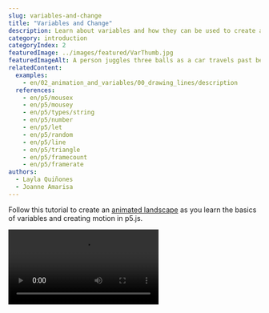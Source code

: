 ```yaml
---
slug: variables-and-change
title: "Variables and Change"
description: Learn about variables and how they can be used to create animated sketches!
category: introduction
categoryIndex: 2
featuredImage: ../images/featured/VarThumb.jpg
featuredImageAlt: A person juggles three balls as a car travels past behind them. A painting of a nighttime landscape with a tree, cloud and crescent moon hangs in the background.
relatedContent:
  examples:
    - en/02_animation_and_variables/00_drawing_lines/description
  references:
    - en/p5/mousex
    - en/p5/mousey
    - en/p5/types/string
    - en/p5/number
    - en/p5/let
    - en/p5/random
    - en/p5/line
    - en/p5/triangle
    - en/p5/framecount
    - en/p5/framerate
authors:
  - Layla Quiñones
  - Joanne Amarisa
---
```



Follow this tutorial to create an [animated landscape](https://editor.p5js.org/Msqcoding/sketches/WQWNKZppu) as you learn the basics of variables and creating motion in p5.js. 

<Video src="/videos/tutorials/landscape.mp4" alt="An animated landscape with a crescent moon and a mountain range in the background, and grass with growing trees in the foreground. Stars randomly appear as clouds move across the canvas." />

In this tutorial you will:

- Declare, initialize, and update variables in a p5.js sketch
- Use variables, operators, and random() in p5.js shape functions to create motion on the canvas
- Add both linear and random motion in a p5.js project


## Prerequisites:

- [Setting Up Your Environment](/tutorials/setting-up-your-environment)
- [Get Started](/tutorials/get-started)
- (optional) [Field Guide to Debugging](/tutorials/field-guide-to-debugging)

Before you begin, you should be able to:

- Log in to the [p5.js Web Editor](https://editor.p5js.org/) and save a new project
- Change the canvas size and background color
  - [`background()`](/reference/p5/background), [`createCanvas()`](/reference/p5/createCanvas), [`setup()`](/reference/p5/setup), [`draw()`](/reference/p5/draw)
- Add and customize shapes and text
  - 2D primitive shapes such as [`circle()`](/reference/p5/circle) and [`rect()`](/reference/p5/rect)
  - [`text()`](/reference/p5/text), [`fill()`](/reference/p5/fill), [`stroke()`](/reference/p5/stroke), [`textSize()`](/reference/p5/textSize)
- Add simple interactivity using [`mouseX`](/reference/p5/mouseX) and [`mouseY`](/reference/p5/mouseY)
- [Comment code](https://developer.mozilla.org/en-US/docs/MDN/Writing_guidelines/Writing_style_guide/Code_style_guide/JavaScript#comments)
- Read and address [error messages](/tutorials/field-guide-to-debugging)


## Step 1: Choose where to start<a id="step-1"></a>

Log in to the [p5.js Web Editor](https://editor.p5js.org/) and choose one of the following options:

- If you followed our previous [Get Started Tutorial](/tutorials/get-started):
  - Duplicate your [interactive landscape](https://editor.p5js.org/p5Master718/sketches/aDwxcxCbV) and give it a new name.
    - Open your [interactive landscape](https://editor.p5js.org/p5Master718/sketches/aDwxcxCbV), click *File*, then *Duplicate*.
    - Change its name to something like “Animated Landscape.”
  - Skip to [Step 3](#step-3).
- If you are starting from scratch:
  - Use [this template](https://editor.p5js.org/Msqcoding/sketches/nHyx0xDG6) that contains code that helps you position shapes and text on the canvas:
  - Duplicate the [template](https://editor.p5js.org/Msqcoding/sketches/nHyx0xDG6) and give it a new name. 
    - Open this [template link](https://editor.p5js.org/Msqcoding/sketches/nHyx0xDG6), click *File*, then *Duplicate*.
    - Change its name to something like “Animated Landscape.”
  - You can also open a new p5.js project without the template, name it “Animated Landscape,” and save it. 
    - Copy the following lines into the [`draw()`](/reference/p5/draw) function if you want to use the helper code:

      ```js
      //displays the x and y position of the mouse on the canvas
      fill(255) //white text
      text(`${mouseX}, ${mouseY}`, 20, 20);
      ```

<Callout title="Tip">
Click *Play* and check the box next to “Auto-refresh” on the [p5.js Web Editor](https://editor.p5js.org/) to continuously update the canvas as you add more code to your project. With this box checked, you won’t need to press the *Play* button every time you make changes to your sketch. 
</Callout>

If you duplicated the [template](https://editor.p5js.org/Msqcoding/sketches/nHyx0xDG6), your code should look like this:

<EditableSketch code={`
function setup() {
  createCanvas(400, 400);
}

function draw() {
  background(220);
  //Place code here

  // places the x and y position of the mouse on the canvas
  fill(0)
  text(\`\${mouseX}, \${mouseY}\`, 20, 20);
}
`} />

The line of code ``text(`${mouseX}, ${mouseY}`, 20, 20);`` displays the x- and y-coordinates for your mouse pointer as a coordinate pair x, y. The first number, the value in the variable [mouseX](/reference/p5/mouseX), represents the x-coordinate of your mouse pointer as it moves across the canvas. The second number, the value in the variable [mouseY](/reference/p5/mouseY), represents the y-coordinate of the mouse pointer.


<Callout title="Tip">
To keep this text shown, make sure this code appears on the last lines in [`draw()`](/reference/p5/draw). You may need to change the color of the text by changing the value in [`fill()`](/reference/p5/fill) if it blends in with the background. When you do not need the coordinates anymore, type `//` before the [`fill()`](/reference/p5/fill) and [`text()`](/reference/p5/text) functions. This tells the program to skip those lines of code by hiding them as comments! 

**Don’t forget:** The last line of code in your program should be `}` (a closing curly bracket), which closes the block for the [`draw()`](/reference/p5/draw) function.
</Callout>

Visit this [reference](https://developer.mozilla.org/en-US/docs/MDN/Writing_guidelines/Writing_style_guide/Code_style_guide/JavaScript#comments) or watch [this video](https://www.youtube.com/watch?v=xJcrPJuem5Q) to learn more about comments.


##### Variables

Variables store values in them that we can use in our sketch. **Variables are very helpful when adding elements to your sketch that will change over time.** They can be used in calculations, messages, as function arguments, and so much more!

[`mouseX`](/reference/p5/mouseX) and [`mouseY`](/reference/p5/mouseY) are variables that are built into the p5.js library. They store the x- and y-coordinates of the mouse pointer as it is dragged over the canvas. In the [Get Started](/tutorials/get-started) tutorial, you created an [interactive landscape](https://editor.p5js.org/p5Master718/sketches/aDwxcxCbV) where [`mouseX`](/reference/p5/mouseX) and [`mouseY`](/reference/p5/mouseY) were used as x- and y-coordinates of a ladybug or other emoji. This allowed the emoji to follow the mouse pointer as it was dragged across the canvas, making your artwork interactive! 

In the template above, you use [`mouseX`](/reference/p5/mouseX) and [`mouseY`](/reference/p5/mouseY) to print the x- and y-coordinates of the mouse on the canvas using the [`text()`](/reference/p5/text) function. Variables can be displayed on the canvas alongside text using the [`text()`](/reference/p5/text) function and [string interpolation](https://www.geeksforgeeks.org/string-interpolation-in-javascript/) (example 2).


##### String Interpolation

In [Get Started,](/tutorials/get-started) you learned that strings are [data types](https://developer.mozilla.org/en-US/docs/Web/JavaScript/Data_structures) that are always surrounded by quotation marks (`""`). To use variables and strings together, we can use [template literals](https://developer.mozilla.org/en-US/docs/Web/JavaScript/Reference/Template_literals) to help us! Template literals begin and end with backticks (`\`\``) instead of quotation marks (`""`). You can type any character in between the backticks to generate a string like in [this example](https://editor.p5js.org/Msqcoding/sketches/pfSJLvxOB). You can include a variable in the string using the `${}` placeholder, and by placing the name of the variable inside the curly brackets like in [this example](https://editor.p5js.org/Msqcoding/sketches/8sM-h5Hd9).

Visit [string interpolation](https://www.geeksforgeeks.org/string-interpolation-in-javascript/) (example 2),  [template literals](https://developer.mozilla.org/en-US/docs/Web/JavaScript/Reference/Template_literals), or the p5.js reference page for [string](/reference/p5/string) to learn more!

<Callout title="Note">
Variables with [numbers](/reference/p5/number) in them can be used as arguments where numbers are required. If a variable that stores a [string](/reference/p5/string) is used where a number should be, the console will show an error message like `“...was expecting Number for the first parameter, received string instead.”` Visit the Error Messages section in the [Field Guide to Debugging](/tutorials/field-guide-to-debugging) for some common errors and how to fix them!
</Callout>


## Step 2: Create a background landscape<a id="step-2"></a>

- Color the background. 
- Add and color landscape shapes (a sun or moon, mountains, buildings, houses, trees, etc.)
- Add comments that describe each section of code.

See [Steps 4 - 6 in Get Started](/tutorials/get-started) for more information on how to use color and shapes on the canvas.

Your code could look like this:

<EditableSketch code={`
function setup() {
  createCanvas(400, 400);
}

function draw() {
  background('navy'); //navy background

  //moon
  fill(255);
  stroke(0);
  circle(350, 50, 100);

  //overlapping navy circle for crescent moon
  stroke("navy");   
  fill("navy");
  circle(320,50,100);

  //big gray mountains
  stroke(0);
  fill(80);
  triangle(-40,300,75,100, 250,300);
  triangle(100,300,300,100, 500,300);

  //grass
  fill('rgb(50,76,50)');
  rect(0,300, 400, 100);

  //displays the x and y position of the mouse on the canvas
  fill(255) //white text
  text(\`mouseX: \${mouseX}, mouseY: \${mouseY}\`, 20, 20);  
}
`} />

The code above uses [`circle()`](/reference/p5/circle) and [`triangle()`](/reference/p5/triangle) shapes to create objects in the landscape, and [`fill()`](/reference/p5/fill) and [`stroke()`](/reference/p5/stroke) to color shapes and outlines. 

- [`background()`](/reference/p5/background) is used to change the color of the canvas background.
- [`draw()`](/reference/p5/draw) executes code over and over again. This allows for shapes that appear last in [`draw()`](/reference/p5/draw) to overlap with shapes that come first if they are placed close together.
  - The crescent moon was created by overlapping two [`circle()`](/reference/p5/circle) shapes.
    - [This example](https://editor.p5js.org/Msqcoding/sketches/eHkwP3yBC) uses two circles that overlap to create a crescent moon.
  - The mountains were created using two overlapping [`triangle()`](/reference/p5/triangle) shapes (see diagram below).
    - [This example](https://editor.p5js.org/p5Master718/sketches/CxuLJszOL) shows how you can use triangles that overlap to create a mountain with some more detail.
- [`triangle()`](/reference/p5/triangle) needs the location of 3 points on the canvas in order to appear. Each point has an x-coordinate and a y-coordinate value. The first two numbers are the x- and y-coordinates of the first point (x<sub>1, </sub>y<sub>1</sub>), the second two numbers are the coordinates of the next point (x<sub>2, </sub>y<sub>2</sub>), and the last two are the coordinates of the last point (x<sub>3, </sub>y<sub>3</sub>).

![A labeled diagram depicting a triangle with coordinates labeled for its three corners: (x1, y1), (x2, y2), and (x3, y3). The syntax for the triangle function is displayed above the diagram as: “triangel(x1, y2, x2, y2, x3, y3);”](../images/introduction/triangle-diagram.png)

Your landscape may look very different from the code sample above. Feel free to use any of the following shapes in your sketch (click on the links to learn more): [`rect()`](/reference/p5/rect)  |  [`triangle()`](/reference/p5/triangle)  |  [`ellipse()`](/reference/p5/ellipse)  |  [`circle()`](/reference/p5/circle)  |  [`line()`](/reference/p5/line)  |  [`square()`](/reference/p5/square)  |  [`quad()`](/reference/p5/quad)  |  [`point()`](/reference/p5/point)  |  [`arc()`](/reference/p5/arc)

Visit the following resources to learn more about using shapes and colors in your projects: [`fill()`](/reference/p5/fill)  |  [`stroke()`](/reference/p5/stroke)  |  [`background()`](/reference/p5/background)  |  [`draw()`](/reference/p5/draw)

Be sure to avoid common errors highlighted in the [Field Guide to Debugging](/tutorials/field-guide-to-debugging) and [this video](https://www.youtube.com/watch?v=LuGsp5KeJMM\&list=PLRqwX-V7Uu6Zy51Q-x9tMWIv9cueOFTFA\&index=6) from The Coding Train.


## Step 3: Draw shapes using custom variables<a id="step-3"></a>

- Place a white cloud in the sky on your canvas using the [`ellipse()`](/reference/p5/ellipse)` `method.
  - Add these lines of text directly under the code for the grass:

    ```js
    //cloud
    fill(255);
    ellipse(50, 50, 80, 40);
    ```

- Create a custom variable named `cloudOneX` and store the number 50 in it – this variable will store the value for the x-coordinate of the white cloud throughout the program.
  - Add these lines of text before [`setup()`](/reference/p5/setup):

    ```js
    //custom variable for x coordinate of cloud
    let cloudOneX = 50;
    ```

- Replace the x-coordinate in `ellipse(50, 50, 80, 40);` with the `cloudOneX` variable. 
  - This line of code should now look like this:

    ```js
    ellipse(cloudOneX, 50, 80, 40);
    ```

Your code can look like this:

<EditableSketch code={`
//custom variable for x coordinate of cloud
let cloudOneX = 50;

function setup() {
  createCanvas(400, 400);
}

function draw() {
  background('navy'); //navy background

  //moon
  fill(255);
  stroke(0);
  circle(350, 50, 100);

  //overlapping navy circle for crescent moon
  stroke("navy");   
  fill("navy");
  circle(320,50,100);

  //big gray mountains
  stroke(0);
  fill(80);
  triangle(-40,300,75,100, 250,300);
  triangle(100,300,300,100, 500,300);

  //grass
  fill('rgb(50,76,50)');
  rect(0,300, 400, 100);
  
  //cloud
  fill(255);
  ellipse(cloudOneX, 50, 80, 40);

  //displays the x and y position of the mouse on the canvas
  fill(255) //white text
  text(\`mouseX: \${mouseX}, mouseY: \${mouseY}\`, 20, 20);
} 
`} />

[`ellipse()`](/reference/p5/ellipse) needs 4 numbers in order to appear on the canvas. The first two numbers (x, y) are the x- and y-coordinates of the center point. The last two numbers describe the pixel width and height of the ellipse.

![A diagram of an ellipse with labels for width, height, and a center point at (x,y). The syntax for the ellipse function is displayed above the diagram as: “ellipse(x, y, width, height);”.](../images/introduction/ellipse-diagram.png)

In the code above, the cloud is drawn using [`ellipse()`](/reference/p5/ellipse) with `cloudOneX` (which stores the number 50) as its x-coordinate, 50 as a y-coordinate, a width of 80 pixels, and a height of 40 pixels.


##### Custom Variables

Custom variables store values, like [numbers](/reference/p5/number) or [strings](/reference/p5/string), that can change later. Since custom variables store values that can change, we can use them to change the x- or y-coordinates and size of shapes on the canvas. When the x- or y-coordinate of a shape changes, it appears to be moving. In this step:

- you placed a white cloud on the canvas using [`ellipse()`](/reference/p5/ellipse) with the number 50 as an x-coordinate;
- you *declared* a custom variable named `cloudOneX` before [`setup();`](/reference/p5/setup)
  - When you want to create custom variables to use in your program, you must give them a name and *declare* them by using the keyword [`let`](/reference/p5/let). 
  - You can *declare* a variable using any name; however, it is best to use a name that will help you remember what the variable is used for!
- you *initialized* `cloudOneX` by assigning it the number 50.
  - A value can be stored in a variable using the *assignment operator* (`=`) – it assigns a value to a specific variable.
  - When a value is stored in a custom variable for the first time, it is called *initializing* the variable.

![A diagram labeling parts of the JavaScript syntax for initializing and declaring a variable: “let” is labeled as the “keyword that declares custom variables”, “variable name” is labeled as “name”, “=” is labeled as an “assignment operator” that “assigns a value to the variable name”, and “value” is labeled as “Any data type like a number or a string”.](../images/introduction/assignment-diagram.png)

Finally, you can use the variable name `cloudOneX` as the argument for the x-coordinate in [`ellipse()`](/reference/p5/ellipse). Since the variable `cloudOneX` has the number 50 stored in it, we can use `cloudOneX` as an argument in any function that requires a number. Here, you used it as the x-coordinate of the white cloud by replacing the number 50 with the variable name `cloudOneX`: `ellipse(cloudOneX, 50, 80, 40);`.


##### Variable Scope

A *variable’s scope* describes where the variable can be used in a program. It is often useful to declare custom variables outside of [`setup()`](/reference/p5/setup) and [`draw()`](/reference/p5/draw) because it allows the variables to have a *global scope*. A variable with a *global scope* can be used anywhere in the program. Global variables are often declared on the very first lines of code. This helps programmers get an understanding of what is changing, makes the code easier to maintain, and avoids confusion further down in code. Built-in variables such as [`mouseX`](/reference/p5/mouseX), [`mouseY`](/reference/p5/mouseY), [`width`](/reference/p5/width), and [`height`](/reference/p5/height) do not have to be declared because they are built into the p5.js library, and you can use them anywhere in your code because they have global scope! 

Variables declared inside of other functions (like [`draw()`](/reference/p5/draw) and [`setup()`](/reference/p5/setup)) have *local scope* – which means they can only be used within the block or function where they are declared. Variables declared in [`setup()`](/reference/p5/setup) cannot be used in [`draw()`](/reference/p5/draw) or any other function, and variables defined in [`draw()`](/reference/p5/draw) cannot be used in [`setup()`](/reference/p5/setup). View [this example](https://editor.p5js.org/p5Master718/sketches/aa8bBwGHb) of global and local variable scope.

Visit these p5.js reference pages to learn more about declaring, initializing, and using custom variables: [`let`](/reference/p5/let), [numbers](/reference/p5/number), & [strings](/reference/p5/string).


##### Using Variables for Animation

A shape on the canvas appears to be moving when its x- or y-coordinates change. We can use variables in place for the x- or y-coordinates of anything that appears on the canvas. In the example:

- Change the value stored in `cloudOneX` by replacing the value it is initialized with and observe changes in the white cloud on the canvas.
  - If the value in `cloudOneX` increases, the white cloud appears to be moving to the right.
  - If the value in `cloudOneX` decreases, the white cloud appears to be moving to the left.

In the next step, we will change the value in `cloudOneX` so that the cloud appears to be moving horizontally on the canvas.


## Step 4: Add horizontal motion,<a id="step-4"></a>

- In the line under the white cloud, add these lines of code:

  ```js
  //sets the x coordinate to the frame count
  //resets at left edge
  cloudOneX = frameCount % width
  ```

Your code can look like this:

<EditableSketch code={`
//custom variable for x coordinate of cloud
let cloudOneX = 50;

function setup() {
  createCanvas(400, 400);
}

function draw() {
  background('navy'); //navy background
  
  //moon
  fill(255);
  stroke(0);
  circle(350, 50, 100);
  //overlap by navy circle for crescent moon
  stroke("navy");   
  fill("navy");
  circle(320,50,100);

  //big gray mountains
  stroke(0);
  fill(80);
  triangle(-40,300,75,100, 250,300);
  triangle(100,300,300,100, 500,300);
  
  //grass
  fill('rgb(50,76,50)');
  rect(0,300, 400, 100);
  
  //cloud
  fill(255);
  ellipse(cloudOneX, 50, 80, 40);

  //sets the x coordinate to the frame count
  //resets at left edge
  cloudOneX = frameCount % width

  //displays the x and y position of the mouse on the canvas
  fill(255) //white text
  text(\`mouseX: \${mouseX}, mouseY: \${mouseY}\`, 20, 20);  
}
`} />


In the step above, you set `cloudOneX` to the value of `frameCount % width`. Recall that [`draw()`](/reference/p5/draw) runs over and over again, in a loop:

- [`frameCount`](/reference/p5/frameCount) is a built-in variable that saves the number of times [`draw()`](/reference/p5/draw) runs. This value continues to increase as long as your program is running.
  - See [this example](https://editor.p5js.org/p5Master718/sketches/hT1KJ-RF4) to view the values stored in [`frameCount`](/reference/p5/frameCount).
- [`width`](/reference/p5/width) is a built-in variable that stores the width of the canvas defined in [`createCanvas()`](/reference/p5/createCanvas). We can see that in this example, the [`width`](/reference/p5/width) is 400 and the [`height`](/reference/p5/height) is 400.
- [`%`](https://developer.mozilla.org/en-US/docs/Web/JavaScript/Reference/Operators/Remainder) is the remainder operator (also referred to as modulo) – it divides a number on the left ([`frameCount`](/reference/p5/frameCount)) by a number on the right (400), and returns the remainder. Refer to the table below, which displays how [`frameCount`](/reference/p5/frameCount) and `frameCount % width` change while the program is running (**when [`width`](/reference/p5/width) is 400**):

<table>

<tr>

<th>

`frameCount`

</th>

<th>

`frameCount % width`

</th>

</tr>

<tr>

<td>

0

</td>

<td>

0

</td>

</tr>

<tr>

<td>

100

</td>

<td>

100

</td>

</tr>

<tr>

<td>

300

</td>

<td>

300

</td>

</tr>

<tr>

<td>

400

</td>

<td>

0

</td>

</tr>

<tr>

<td>

500

</td>

<td>

100

</td>

</tr>

<tr>

<td>

700

</td>

<td>

300

</td>

</tr>

<tr>

<td>

800

</td>

<td>

0

</td>

</tr>

</table>

- For `cloudOneX = frameCount % width`:
  - If [`frameCount`](/reference/p5/frameCount) is less than 400, `frameCount % width` will return the value in [`frameCount`](/reference/p5/frameCount). 
    - For example: when [`frameCount`](/reference/p5/frameCount) is 40, then `frameCount % width` will return 40 and store it in `cloudOneX`.` `This moves the white cloud to the x-coordinate 40. 
  - As [`frameCount`](/reference/p5/frameCount) increases, new values will be stored in `cloudOneX`, and the white cloud will appear to move to the right (a higher x-coordinate).
  - When [`frameCount`](/reference/p5/frameCount) is equal to [`width`](/reference/p5/width), `frameCount % width` will return 0. This will reset the position of the cloud back to the x-coordinate 0 – the left edge of the canvas.
  - When [`frameCount`](/reference/p5/frameCount) is greater than [`width`](/reference/p5/width), `frameCount % width` will return the values in [`frameCount`](/reference/p5/frameCount) again.
    - For example: when [`frameCount`](/reference/p5/frameCount) is 440, then `frameCount % width` will return 40 and store it in `cloudOneX`.
  - When [`frameCount`](/reference/p5/frameCount) reaches any multiple of [`width`](/reference/p5/width), `frameCount % width` will be 0 and it will appear as if the cloud has reset its position back to the left edge of the canvas (where the x-coordinate is 0).

When the program runs:

- `cloudOneX` is declared and initialized with a value of 50.
- [`setup()`](/reference/p5/setup) runs and creates a canvas with a [`width`](/reference/p5/width) of 400 pixels.
- The first time [`draw()`](/reference/p5/draw) runs:
  - the background and all shapes on the landscape are drawn on the canvas;
  - the cloud is drawn with an x-coordinate `cloudOneX` (which stores the number 50);
  - `cloudOneX` stores the remainder in the operation `frameCount % width`.
- The second time [`draw()`](/reference/p5/draw) runs:
  - all shapes are covered when the background and landscape are drawn on the canvas again;
  - a new cloud is drawn on top with the new value for `cloudOneX`, creating the illusion that it has moved from an x-coordinate of 0 to 400, then resets;
  - this pattern continues until [`draw()`](/reference/p5/draw) is stopped.

See [this example](https://editor.p5js.org/p5Master718/sketches/wpAhQK9WN), which displays values for [`frameCount`](/reference/p5/frameCount) and `frameCount % width` as shapes move across the canvas. Visit the [Remainder reference on MDN](https://developer.mozilla.org/en-US/docs/Web/JavaScript/Reference/Operators/Remainder) to learn more!


##### Animation and draw()

The [`draw()`](/reference/p5/draw) function runs code repeatedly and behaves much like a flipbook when animating a series of still drawings. 

- Example of a [flipbook animation](https://www.youtube.com/watch?v=J2xrN5WQuxw)

Each time [`draw()`](/reference/p5/draw) reads the lines of code for the background and landscape shapes, it covers anything drawn on the canvas the previous time [`draw()`](/reference/p5/draw) ran. This makes it appear as if we flipped to the next page in our flipbook when things on the canvas change each time [`draw()`](/reference/p5/draw) runs.

- [This example](https://editor.p5js.org/p5Master718/sketches/H3dfPaKaN) shows the changes in the x-coordinate of a circle as it moves horizontally on the canvas. 
- [This example](https://editor.p5js.org/p5Master718/sketches/CHPMI1xBJ) shows the changes in the y-coordinate of a circle as it moves vertically on the canvas.
- [This example](https://editor.p5js.org/p5Master718/full/vEDfXfXBJ) shows changes to the size of a circle as the program runs.
- These examples show how new shapes are drawn at a new location every time the [`draw()`](/reference/p5/draw) function runs: [horizontal motion](https://editor.p5js.org/p5Master718/sketches/hSv6uLFvv) | [vertical motion](https://editor.p5js.org/p5Master718/sketches/Xk_MUZ9yT) | [random motion](https://editor.p5js.org/Msqcoding/sketches/yLtbuqPIG)
  - In these examples, [`background()`](/reference/p5/background) is removed to eliminate the “flipbook” illusion that [`draw()`](/reference/p5/draw) provides. Now we can see every new shape drawn because the background is not there to cover it.

Visit the p5.js reference for [`draw()`](/reference/p5/draw) for more information.


##### `frameRate()`, `frameCount` and `console.log()`

The number of times [`draw()`](/reference/p5/draw) runs is stored in the variable [`frameCount`](/reference/p5/frameCount), and the number of times [`draw()`](/reference/p5/draw) runs in 1 second is known as the *frame rate*. By default, the frame rate is set by your computer, which is about 60 for most computers. This indicates that the code appearing in [`draw()`](/reference/p5/draw) will run about 60 times in a second.  

We can set and display the value for [`draw()`](/reference/p5/draw)’s *frame rate* using the [`frameRate()`](/reference/p5/frameRate) function. We can view the value for the frame rate and [`frameCount`](/reference/p5/frameCount) using [`console.log()`](/reference/console/log) to display the values and messages in the console.

- [This example](https://editor.p5js.org/p5Master718/sketches/7j0u_pljk) shows a random circle animation and prints the frame rate in the console. 
- [This example](https://editor.p5js.org/p5Master718/sketches/CH2Nmbzwz) shows a random circle animation, sets the frame rate to a new value, and displays it in the console.

For more information, visit the following p5.js reference pages: [`frameRate()`](/reference/p5/frameRate)  |  [`frameCount`](/reference/p5/frameCount)  |  [`console.log()`](/reference/console/log)


## Step 5: Add more moving clouds & change frame rate<a id="step-5"></a>

- Slow down the animation by setting the frame rate to 15:
  - Add this in the line under [`background()`](/reference/p5/background): `frameRate(15); //set frame rate to 15`
- Repeat [Step 4](#step-4) to add more clouds to your landscape with different x and y values. 
  - You can add this text under the first cloud:

    ```js
    ellipse(cloudOneX - 40, 100, 60, 20);
    ellipse(cloudOneX + 20, 150, 40, 10);
    ```

Your code can look like this:

<EditableSketch code={`
//custom variable for x coordinate of clouds
let cloudOneX = 50;

function setup() {
  createCanvas(400, 400);
}

function draw() {
  background('navy'); //navy background
  frameRate(15); //set frame rate to 15
  
  //moon
  fill(255);
  stroke(0);
  circle(350, 50, 100);

  //overlap by navy circle for crescent moon
  stroke("navy");   
  fill("navy");
  circle(320,50,100);

  //big gray mountains
  stroke(0);
  fill(80);
  triangle(-40,300,75,100, 250,300);
  triangle(100,300,300,100, 500,300);

  //grass
  fill('rgb(50,76,50)');
  rect(0,300, 400, 100);

  //clouds
  fill(255);
  ellipse(cloudOneX, 50, 80, 40);
  ellipse(cloudOneX - 40, 100, 60, 20);
  ellipse(cloudOneX + 20, 150, 40, 10);

  //sets the x coordinate to the frame count
  //resets at left edge
  cloudOneX = frameCount % width

  //displays the x and y position of the mouse on the canvas
  fill(255) //white text
  text(\`mouseX: \${mouseX}, mouseY: \${mouseY}\`, 20, 20);
}
`} />

In the step above, you added:

- A second cloud at an x-coordinate `cloudOneX - 40` and y-coordinate `100`
  - This draws a second cloud 40 pixels to the left and 20 pixels below the first cloud.
- A third cloud at an x-coordinate `cloudOneX + 20` and y-coordinate `150`
  - This draws a third cloud 20 pixels to the right and 70 pixels below the first cloud.

Here, we used `cloudOneX` as a *reference point* – the point used as a guide when placing shapes on the canvas that move together. 

- [This example](https://editor.p5js.org/p5Master718/sketches/FiePhOrbF) illustrates how a reference point (x, y) can be used to change the location of multiple shapes at once.


## Step 6: Add vertical motion

Add a tree (or another object) to the landscape that moves vertically (up or down).

- Draw a tree on the canvas.
  - Add this text in between the code where the clouds are drawn and the code where variables increase:

    ```js
    //growing tree
    //trunk
    fill("rgb(118,80,72)");
    rect(40, 270, 15, 50);
    //leaves
    fill("green");
    triangle(25, 270, 45, 240, 70, 270);
    ```

- Subtract the top angle of a triangle that draws leaves (240) by `frameCount % 290` – the value stored in `cloudOneX`:
  - Modify the value for y<sub>2</sub> in the triangle above by subtracting it by `frameCount % 290`:

    ```js
    //leaves
    fill("green");
    triangle(25, 270, 45, 240 - frameCount % 290, 70, 270);
    ```

- Add more trees that grow the same way.
  - Add this line of text under the first tree:

    ```js
    //trunk
    fill("rgb(118,80,72)");
    rect(340, 330, 15, 50);
    //leaves
    fill("green");
    triangle(325, 330, 345, 240 - frameCount % 290, 370, 330);
    ```

Your code can look like this:

<EditableSketch code={`
//custom variable for x coordinate of clouds
let cloudOneX = 50;

function setup() {
  createCanvas(400, 400);
}

function draw() {
  background('navy'); //navy background
  frameRate(15); //set frame rate to 15

  //moon
  fill(255);
  stroke(0);
  circle(350, 50, 100);

  //overlap by navy circle for crescent moon
  stroke("navy");   
  fill("navy");
  circle(320,50,100);

  //big gray mountains
  stroke(0);
  fill(80);
  triangle(-40,300,75,100, 250,300);
  triangle(100,300,300,100, 500,300);

  //grass
  fill('rgb(50,76,50)');
  rect(0,300, 400, 100);

  //clouds
  fill(255);
  ellipse(cloudOneX, 50, 80, 40);
  ellipse(cloudOneX - 40, 100, 60, 20);
  ellipse(cloudOneX + 20, 150, 40, 10);

  //growing trees

  //trunk
  fill("rgb(118,80,72)");
  rect(40, 270, 15, 50);

  //leaves
  fill("green");
  triangle(25, 270, 45, 240 - frameCount % 2900,70, 270);

  //trunk
  fill("rgb(118,80,72)");
  rect(340, 330, 15, 50);

  //leaves
  fill("green");
  triangle(325, 330, 345, 240 - frameCount % 290, 370, 330);

  //sets the x coordinate to the frame count
  //resets at left edge

  cloudOneX = frameCount % width

  //displays the x and y position of the mouse on the canvas
  fill(255) //white text
  text(\`mouseX: \${mouseX}, mouseY: \${mouseY}\`, 20, 20);
}
`} />

In this step, you:

- added a tree made of a rectangle (tree trunk) and a triangle (leaves);
- modified the value for the y-coordinate of the top corner of the triangle (`y2`) by subtracting it by `frameCount % 290` (see [triangle()](/reference/p5/triangle) Diagram for a reminder of `y2`):
  - Since you want the tree leaves to grow, the top corner of the triangle needs to move up on the canvas each time [`draw()`](/reference/p5/draw) runs. As seen in [this example](https://editor.p5js.org/p5Master718/sketches/605MEWNxh), the y-coordinate (`y2`) of the point that moves up on the canvas decreases. 
  - To achieve this motion, you modified the value for `y2` by subtracting `240 - frameCount % 290`. This decreases `y2` by the remainder when [`frameCount`](/reference/p5/framecount) is divided by 290. 
  - As you saw in [Step 5](#step-5), each time the [`draw()`](/reference/p5/draw) function runs, the value returned by `frameCount % 290` increases by `1` so that `y2` also changes.
    - Before [`draw()`](/reference/p5/draw) runs, `y2` is `240`.
    - The first time [`draw()`](/reference/p5/draw) runs, the value from `frameCount % 290` is `1`, and `y2` becomes `239`.
    - The second time [`draw()`](/reference/p5/draw) runs, the value from `frameCount % 290` is `2`, and `y2` becomes `238`.
    - The third time [`draw()`](/reference/p5/draw) runs, the value in `frameCount % 290` is `3`, and `y2` becomes `237`.
    - Once [`frameCount`](/reference/p5/framecount) becomes a number that is a multiple of `290`, the value in `frameCount % 290` is `0`, and `y2` is set back to its original value of `240`.
    - This pattern continues until [`draw()`](/reference/p5/draw) is stopped.

Visit the following p5.js reference pages for more information: [`frameRate()`](/reference/p5/frameRate)  |  [`frameCount`](/reference/p5/frameCount) | [`triangle()`](/reference/p5/triangle)


## Step 7: Add random motion<a id="step-7"></a>

- Add shooting stars that appear at random locations in the sky.
  - Declare two variables, `lineXone` and `lineYone`, and initialize them with `0` by adding these lines of text before [`setup()`](/reference/p5/setup):

    ```js
    //custom variable for shooting stars
    let lineXone = 0;
    let lineYone = 0;
    ```

- Draw a line that will represent a shooting star by adding this text under `frameRate(15)`:

  ```js
  //shooting star
  stroke("yellow");
  line(lineXone, lineYone, lineXone + 30, lineYone - 30);
  ```

- Set `lineXone` and `lineYone` to random values by adding this text after the line of code where `cloudOneX` is assigned to `frameCount % width`:

  ```js
  //set shooting star to random location
  lineXone = random(0, width);
  lineYone = random(0, height/2);
  ```

- Delete the lines of code at the bottom of `draw()` that show the x- and y-coordinates of the mouse pointer to view your final project.
- Share with your friends!

Your code should look like this:

<EditableSketch code={`
//custom variable for x coordinate of clouds
let cloudOneX = 50;

//custom variable for shooting stars
let lineXone = 0;
let lineYone = 0;

function setup() {
  createCanvas(400, 400);
}

function draw() {
  background('navy'); //navy background
  frameRate(15); //set frame rate to 15

  //shooting star
  stroke("yellow");
  line(lineXone, lineYone, lineXone + 30, lineYone - 30);

  //moon
  fill(255);
  stroke(0);
  circle(350, 50, 100);

  //overlap by navy circle for crescent moon
  stroke("navy");   
  fill("navy");
  circle(320,50,100);

  //big gray mountains
  stroke(0);
  fill(80);
  triangle(-40,300,75,100, 250,300);
  triangle(100,300,300,100, 500,300);

  //grass
  fill('rgb(50,76,50)');
  rect(0,300, 400, 100);

  //clouds
  fill(255);
  ellipse(cloudOneX, 50, 80, 40);
  ellipse(cloudOneX - 40, 100, 60, 20);
  ellipse(cloudOneX + 20, 150, 40, 10);

  //growing trees
  //trunk
  fill("rgb(118,80,72)");
  rect(40, 270, 15, 50);

  //leaves
  fill("green");
  triangle(25, 270, 45, 240 - frameCount % 2900,70, 270);

  //trunk
  fill("rgb(118,80,72)");
  rect(340, 330, 15, 50);

  //leaves
  fill("green");
  triangle(325, 330, 345, 240 - frameCount % 290, 370, 330);

  //sets the x coordinate to the frame count
  //resets at left edge
  cloudOneX = frameCount % width

  //set shooting star to random location
  lineXone = random(0, width);
  lineYone = random(0, height/2); 
}
`} />

In the step above, you created two new variables, `lineXone` and `lineYone`, which are used to draw a line representing a shooting star in the sky. The line is drawn using the [`line()`](/reference/p5/line) function (see diagram below).

![A diagram of a line with endpoints (x1,y1) and (x2, y2). The syntax for the line function is displayed above the diagram as: “line(x1, y1, x2, y2);”.](../images/introduction/line-diagram.png)

[`line()`](/reference/p5/line) needs 4 numbers to appear on the canvas. The first two numbers are the coordinates of the first point (x<sub>1</sub>,y<sub>1</sub>) – x<sub>1 </sub>is the x-coordinate and y<sub>1 </sub>the y-coordinate. The last two numbers are the coordinates of the second point (x<sub>2</sub>,y<sub>2</sub>), where x<sub>2 </sub>is the x-coordinate and y<sub>2</sub> is the y-coordinate. 

Visit the p5.js reference page for [`line()`](/reference/p5/line) to learn more.

In this project, you drew a line that begins at a point (`lineXone`, `lineYone`), where x<sub>1 </sub>is the value stored in `lineXone` and y<sub>1 </sub>is the value stored in `lineYone`. The line ends at a point (`30`, `lineXone + 30`), where x<sub>2 </sub>is `30` pixels to the right of x<sub>1</sub> and y<sub>2</sub> is 30 pixels above y<sub>1</sub>. 

By using x<sub>1</sub>,y<sub>1 </sub>to modify values for x<sub>2</sub>,y<sub>2</sub>, both ends of the line can move in the same way. This allows for the line to move around the canvas without changing its shape as `lineXone` and `lineYone` change.

- View [this example](https://editor.p5js.org/p5Master718/sketches/IqEQilUij) to see how the line moves around the canvas as x<sub>1</sub>,y<sub>1 </sub>changes. 
- View [this example](https://editor.p5js.org/p5Master718/sketches/iBKcrJGwi) to see how the line changes as the distance between points changes.

[`random()`](/reference/p5/random) is used to generate random numbers between a minimum and maximum value. You used it to reassign `lineXone `and `lineYone` to random numbers, placing them in random positions within the sky of your landscape. 

Examples using [`random()`](/reference/p5/random):

- [Changing line position with random](https://editor.p5js.org/Msqcoding/sketches/9OI5Y0uDk)
- [Changing color with random](https://editor.p5js.org/Msqcoding/sketches/mcfTlMLQX)

Visit the p5.js reference page for [`random()`](/reference/p5/random) to learn more about how random numbers are generated.

When [`draw()`](/reference/p5/draw) runs:

- The background is set.
- The shooting star is placed on the canvas along with the rest of the landscape, and `cloudOneX` is changed.
- `lineXone` is changed to a random number between `0` and [`width`](/reference/p5/width) (so that it always appears on the canvas).
- `lineYone` is changed to a random number between `0` and [`height`](/reference/p5/height)`/2`.
  - [`height`](/reference/p5/height)`/2` indicates that the shooting star can only appear on the top half of the canvas.

When [`draw()`](/reference/p5/draw) runs again, the same process occurs, and the shooting star is placed at a new random location within the top half of the canvas. This continues until [`draw()`](/reference/p5/draw) is stopped.


##### Error Messages

p5.js uses the console to communicate with programmers about lines of code that it does not understand. These are called [error messages.](https://developer.mozilla.org/en-US/docs/Web/JavaScript/Reference/Errors) Programmers use this to locate and fix “*bugs*” in their code. Read the [Field Guide to Debugging](/tutorials/field-guide-to-debugging) or watch [this video](https://www.youtube.com/watch?v=LuGsp5KeJMM\&list=PLRqwX-V7Uu6Zy51Q-x9tMWIv9cueOFTFA\&index=6) to learn more!


## Next Step

- [Conditions and Interactivity](/tutorials/conditionals-and-interactivity)


## Previous Steps

- [Get Started](/tutorials/get-started)
- [Setting Up Your Environment](/tutorials/setting-up-your-environment)


## Resources

- [Coding Train Video Tutorials: ](https://thecodingtrain.com/tracks/code-programming-with-p5-js)
  - [1.5 - Errors](https://www.youtube.com/watch?v=LuGsp5KeJMM)
  - [1.6 - Comments](https://www.youtube.com/watch?v=xJcrPJuem5Q)
  - [2.1 - mouseX & mouseY](https://youtu.be/7A5tKW9HGoM)
  - [2.2 - Variables](https://www.youtube.com/watch?v=dRhXIIFp-ys)
  - [2.4 - random()](https://www.youtube.com/watch?v=POn4cZ0jL-o)
- [Grow Flipbook Video](https://www.youtube.com/watch?v=J2xrN5WQuxw)
* [Guidelines for writing JavaScript code](https://developer.mozilla.org/en-US/docs/MDN/Writing_guidelines/Writing_style_guide/Code_style_guide/JavaScript#comments)
* [Template Literals](https://developer.mozilla.org/en-US/docs/Web/JavaScript/Reference/Template_literals)
* [Remainder (`%`)](https://developer.mozilla.org/en-US/docs/Web/JavaScript/Reference/Operators/Remainder)
* [String Interpolation in JavaScript](https://www.geeksforgeeks.org/string-interpolation-in-javascript/)
